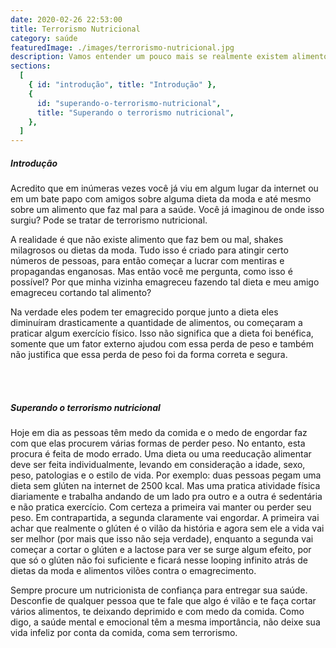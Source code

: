 ```yaml
---
date: 2020-02-26 22:53:00
title: Terrorismo Nutricional
category: saúde
featuredImage: ./images/terrorismo-nutricional.jpg
description: Vamos entender um pouco mais se realmente existem alimentos vilões e receitas milagrosas para perder peso.
sections:
  [
    { id: "introdução", title: "Introdução" },
    {
      id: "superando-o-terrorismo-nutricional",
      title: "Superando o terrorismo nutricional",
    },
  ]
---
```


##### Introdução

Acredito que em inúmeras vezes você já viu em algum lugar da internet ou em um bate papo com amigos sobre alguma dieta da moda e até mesmo sobre um alimento que faz mal para a saúde. Você já imaginou de onde isso surgiu? Pode se tratar de terrorismo nutricional.

A realidade é que não existe alimento que faz bem ou mal, shakes milagrosos ou dietas da moda. Tudo isso é criado para atingir certo números de pessoas, para então começar a lucrar com mentiras e propagandas enganosas. Mas então você me pergunta, como isso é possível? Por que minha vizinha emagreceu fazendo tal dieta e meu amigo emagreceu cortando tal alimento?

Na verdade eles podem ter emagrecido porque junto a dieta eles diminuíram drasticamente a quantidade de alimentos, ou começaram a praticar algum exercício físico. Isso não significa que a dieta foi benéfica, somente que um fator externo ajudou com essa perda de peso e também não justifica que essa perda de peso foi da forma correta e segura.

<br />
<br />

##### Superando o terrorismo nutricional

Hoje em dia as pessoas têm medo da comida e o medo de engordar faz com que elas procurem várias formas de perder peso. No entanto, esta procura é feita de modo errado. Uma dieta ou uma reeducação alimentar deve ser feita individualmente, levando em consideração a idade, sexo, peso, patologias e o estilo de vida. Por exemplo: duas pessoas pegam uma dieta sem glúten na internet de 2500 kcal. Mas uma pratica atividade física diariamente e trabalha andando de um lado pra outro e a outra é sedentária e não pratica exercício. Com certeza a primeira vai manter ou perder seu peso. Em contrapartida, a segunda claramente vai engordar. A primeira vai achar que realmente o glúten é o vilão da história e agora sem ele a vida vai ser melhor (por mais que isso não seja verdade), enquanto a segunda vai começar a cortar o glúten e a lactose para ver se surge algum efeito, por que só o glúten não foi suficiente e ficará nesse looping infinito atrás de dietas da moda e alimentos vilões contra o emagrecimento.

Sempre procure um nutricionista de confiança para entregar sua saúde. Desconfie de qualquer pessoa que te fale que algo é vilão e te faça cortar vários alimentos, te deixando deprimido e com medo da comida. Como digo, a saúde mental e emocional têm a mesma importância, não deixe sua vida infeliz por conta da comida, coma sem terrorismo.
